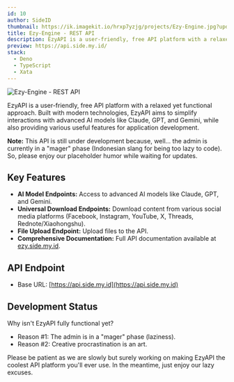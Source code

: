 ```yaml
---
id: 10
author: SideID
thumbnail: https://ik.imagekit.io/hrxp7yzjg/projects/Ezy-Engine.jpg?updatedAt=1742464858375
title: Ezy-Engine - REST API
description: EzyAPI is a user-friendly, free API platform with a relaxed yet functional approach. Built with modern technologies, EzyAPI aims to simplify interactions with advanced AI models like Claude, GPT, and Gemini, while also providing various useful features for application development.
preview: https://api.side.my.id/
stack:
  - Deno
  - TypeScript
  - Xata
---
```


<img
  src="https://ik.imagekit.io/hrxp7yzjg/projects/Ezy-Engine.jpg?updatedAt=1742464858375"
  alt="Ezy-Engine - REST API"
  fetchPriority="high"
/>

EzyAPI is a user-friendly, free API platform with a relaxed yet functional approach. Built with modern technologies, EzyAPI aims to simplify interactions with advanced AI models like Claude, GPT, and Gemini, while also providing various useful features for application development.

**Note:** This API is still under development because, well... the admin is currently in a "mager" phase (Indonesian slang for being too lazy to code). So, please enjoy our placeholder humor while waiting for updates. 

## Key Features

* **AI Model Endpoints:** Access to advanced AI models like Claude, GPT, and Gemini.
* **Universal Download Endpoints:** Download content from various social media platforms (Facebook, Instagram, YouTube, X, Threads, Rednote/Xiaohongshu).
* **File Upload Endpoint:** Upload files to the API.
* **Comprehensive Documentation:** Full API documentation available at [ezy.side.my.id](https://ezy.side.my.id/).

## API Endpoint

* Base URL: [https://api.side.my.id](https://api.side.my.id)

## Development Status 

Why isn't EzyAPI fully functional yet?

* Reason #1: The admin is in a "mager" phase (laziness). ️
* Reason #2: Creative procrastination is an art. 

Please be patient as we are slowly but surely working on making EzyAPI the coolest API platform you'll ever use. In the meantime, just enjoy our lazy excuses.